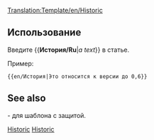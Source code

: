 <noinclude>[[Translation:Template/en/Historic]]</noinclude><noinclude></noinclude><includeonly>{{en/Ambox| type  = content
| text  = <strong>Истрический контент</strong><br/>Эта страница или раздел содержит контент, который уже не актуален для текущей версии OpenTTD. Пожалуйста, сохраните ее в целостности т.к. это часть истории Wiki, как документация.<br/>
{{{1|}}}
}}</includeonly><noinclude>

==Использование==
Введите <nowiki>{{</nowiki>'''История/Ru'''|''a text''<nowiki>}}</nowiki> в статье.

Пример:
<pre>{{en/История|Это относится к версии до 0,6}}</pre>
{{ru/История|Это относится к версии до 0,6}}
==See also==
{{en/S|ru/Исторический}}- для шаблона с защитой.

[[Category:en/Templates|Historic]][[Category:en/Message boxes|Historic]]</noinclude>